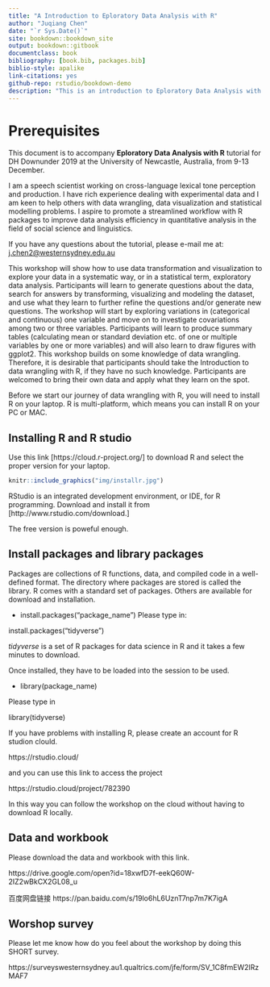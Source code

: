 ```yaml
--- 
title: "A Introduction to Eploratory Data Analysis with R"
author: "Juqiang Chen"
date: "`r Sys.Date()`"
site: bookdown::bookdown_site
output: bookdown::gitbook
documentclass: book
bibliography: [book.bib, packages.bib]
biblio-style: apalike
link-citations: yes
github-repo: rstudio/bookdown-demo
description: "This is an introduction to Eploratory Data Analysis with R tutorial for DH summer school 2019 at Newcastle."
---
```




# Prerequisites

This document is to accompany **Eploratory Data Analysis with R** tutorial for DH Downunder 2019 at the University of Newcastle, Australia, from 9-13 December.

I am a speech scientist working on cross-language lexical tone perception and production. I have rich experience dealing with experimental data and I am keen to help others with data wrangling, data visualization and statistical modelling problems. I aspire to promote a streamlined workflow with R packages to improve data analysis efficiency in quantitative analysis in the field of social science and linguistics.

If you have any questions about the tutorial, please e-mail me at:
<j.chen2@westernsydney.edu.au>

This workshop will show how to use data transformation and visualization to explore your data in a systematic way, or in a statistical term, exploratory data analysis. Participants will learn to generate questions about the data, search for answers by transforming, visualizing and modeling the dataset, and use what they learn to further refine the questions and/or generate new questions. The workshop will start by exploring variations in (categorical and continuous) one variable and move on to investigate covariations among two or three variables. Participants will learn to produce summary tables (calculating mean or standard deviation etc. of one or multiple variables by one or more variables) and will also learn to draw figures with ggplot2. This workshop builds on some knowledge of data wrangling. Therefore, it is desirable that participants should take the Introduction to data wrangling with R, if they have no such knowledge. Participants are welcomed to bring their own data and apply what they learn on the spot.

Before we start our journey of data wrangling with R, you will need to install R on your laptop. R is multi-platform, which means you can install R on your PC or MAC.




## Installing R and R studio

Use this link [https://cloud.r-project.org/] to download R and select the proper version for your laptop.
```r

knitr::include_graphics("img/installr.jpg")

```


RStudio is an integrated development environment, or IDE, for R
programming. Download and install it from [http://www.rstudio.com/download.]

The free version is poweful enough.

## Install packages and library packages

Packages are collections of R functions, data, and compiled code in a well-defined format. The directory where packages are stored is called the library. R comes with a standard set of packages. Others are available for download and installation.

 * install.packages("package_name")
Please type in:

install.packages("tidyverse")

*tidyverse* is a set of R packages for data science in R and it takes a few minutes to download.

Once installed, they have to be loaded into the session to be used.

 * library(package_name)
 
Please type in 

library(tidyverse)

If you have problems with installing R, please create an account for R studion clould.

https://rstudio.cloud/

and you can use this link to access the project

https://rstudio.cloud/project/782390

In this way you can follow the workshop on the cloud without having to download R locally.
 
## Data and workbook
Please download the data and workbook with this link.

https://drive.google.com/open?id=18xwfD7f-eekQ60W-2IZ2wBkCX2GL08_u

百度网盘链接
https://pan.baidu.com/s/19lo6hL6UznT7np7m7K7igA
 
## Worshop survey
Please let me know how do you feel about the workshop by doing this SHORT survey.

https://surveyswesternsydney.au1.qualtrics.com/jfe/form/SV_1C8fmEW2lRzMAF7
